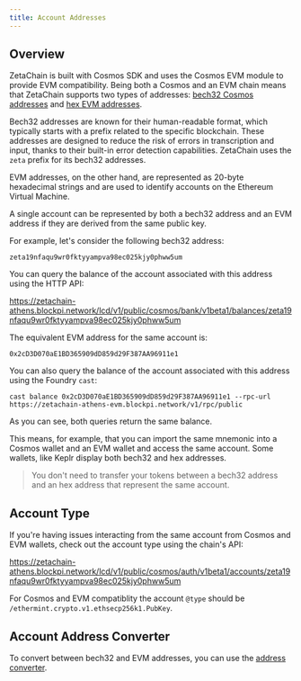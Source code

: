 ```yaml
---
title: Account Addresses
---
```



## Overview

ZetaChain is built with Cosmos SDK and uses the Cosmos EVM module to provide EVM
compatibility. Being both a Cosmos and an EVM chain means that ZetaChain
supports two types of addresses: [bech32 Cosmos
addresses](https://docs.cosmos.network/main/build/spec/addresses/bech32) and
[hex EVM addresses](https://ethereum.org/developers/docs/accounts).

Bech32 addresses are known for their human-readable format, which typically
starts with a prefix related to the specific blockchain. These addresses are
designed to reduce the risk of errors in transcription and input, thanks to
their built-in error detection capabilities. ZetaChain uses the `zeta` prefix
for its bech32 addresses.

EVM addresses, on the other hand, are represented as 20-byte hexadecimal strings
and are used to identify accounts on the Ethereum Virtual Machine.

A single account can be represented by both a bech32 address and an EVM address
if they are derived from the same public key.

For example, let's consider the following bech32 address:

```
zeta19nfaqu9wr0fktyyampva98ec025kjy0phww5um
```

You can query the balance of the account associated with this address using the
HTTP API:

https://zetachain-athens.blockpi.network/lcd/v1/public/cosmos/bank/v1beta1/balances/zeta19nfaqu9wr0fktyyampva98ec025kjy0phww5um

The equivalent EVM address for the same account is:

```
0x2cD3D070aE1BD365909dD859d29F387AA96911e1
```

You can also query the balance of the account associated with this address using
the Foundry `cast`:

```
cast balance 0x2cD3D070aE1BD365909dD859d29F387AA96911e1 --rpc-url https://zetachain-athens-evm.blockpi.network/v1/rpc/public
```

As you can see, both queries return the same balance.

This means, for example, that you can import the same mnemonic into a Cosmos
wallet and an EVM wallet and access the same account. Some wallets, like Keplr
display both bech32 and hex addresses.

> You don't need to transfer your tokens between a bech32 address and an hex
> address that represent the same account.

## Account Type

If you're having issues interacting from the same account from Cosmos and EVM
wallets, check out the account type using the chain's API:

https://zetachain-athens.blockpi.network/lcd/v1/public/cosmos/auth/v1beta1/accounts/zeta19nfaqu9wr0fktyyampva98ec025kjy0phww5um

For Cosmos and EVM compatiblity the account `@type` should be
`/ethermint.crypto.v1.ethsecp256k1.PubKey`.

## Account Address Converter

To convert between bech32 and EVM addresses, you can use the [address
converter](/reference/tools/address-converter).

